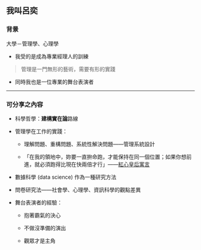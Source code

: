 ## 我叫呂奕

### 背景

大學－管理學、心理學

- 我受的是成為專業經理人的訓練

> 管理是一門無形的藝術，需要有形的實踐

- 同時我也是一位專業的舞台表演者

--------------------------------------------

### 可分享之內容

- 科學哲學：**建構實在論**路線

- 管理學在工作的實踐：

    * 理解問題、重構問題、系統性解決問題——管理系統設計
    
    * 「在我的領地中，妳要一直拚命跑，才能保持在同一個位置；如果你想前進，就必須跑得比現在快兩倍才行」——[紅心皇后寓言](http://www.managertoday.com.tw/glossary/view/144) 
    

- 數據科學 (data science) 作為一種研究方法

- 問卷研究法——社會學、心理學、資訊科學的觀點差異

- 舞台表演者的經驗：

    * 抱著霸氣的決心

    * 不做沒準備的演出
    
    * 觀眾才是主角

